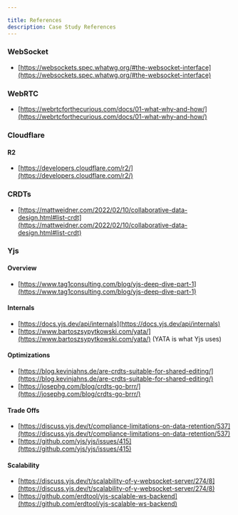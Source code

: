 ```yaml
---

title: References
description: Case Study References
---
```


<ViewTransitions />

### WebSocket

-  [https://websockets.spec.whatwg.org/#the-websocket-interface](https://websockets.spec.whatwg.org/#the-websocket-interface)

### WebRTC

- [https://webrtcforthecurious.com/docs/01-what-why-and-how/](https://webrtcforthecurious.com/docs/01-what-why-and-how/)

### Cloudflare

#### R2

- [https://developers.cloudflare.com/r2/](https://developers.cloudflare.com/r2/)

### CRDTs

- [https://mattweidner.com/2022/02/10/collaborative-data-design.html#list-crdt](https://mattweidner.com/2022/02/10/collaborative-data-design.html#list-crdt)

### Yjs

#### Overview

- [https://www.tag1consulting.com/blog/yjs-deep-dive-part-1](https://www.tag1consulting.com/blog/yjs-deep-dive-part-1)

#### Internals

- [https://docs.yjs.dev/api/internals](https://docs.yjs.dev/api/internals)
- [https://www.bartoszsypytkowski.com/yata/](https://www.bartoszsypytkowski.com/yata/) (YATA is what Yjs uses)

#### Optimizations

- [https://blog.kevinjahns.de/are-crdts-suitable-for-shared-editing/](https://blog.kevinjahns.de/are-crdts-suitable-for-shared-editing/)
- [https://josephg.com/blog/crdts-go-brrr/](https://josephg.com/blog/crdts-go-brrr/)

#### Trade Offs

- [https://discuss.yjs.dev/t/compliance-limitations-on-data-retention/537](https://discuss.yjs.dev/t/compliance-limitations-on-data-retention/537)
- [https://github.com/yjs/yjs/issues/415](https://github.com/yjs/yjs/issues/415)

#### Scalability

- [https://discuss.yjs.dev/t/scalability-of-y-websocket-server/274/8](https://discuss.yjs.dev/t/scalability-of-y-websocket-server/274/8)
- [https://github.com/erdtool/yjs-scalable-ws-backend](https://github.com/erdtool/yjs-scalable-ws-backend)
